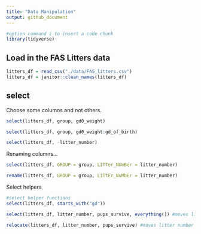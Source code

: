 ```yaml
---
title: "Data Manipulation"
output: github_document
---
```


```r
#option command i to insert a code chunk
library(tidyverse)
```

## Load in the FAS Litters data
```r
litters_df = read_csv("./data/FAS_litters.csv")
litters_df = janitor::clean_names(litters_df)
```

## select

Choose some columns and not others.

```r
select(litters_df, group, gd0_weight)
```

```r
select(litters_df, group, gd0_weight:gd_of_birth)
```

```r
select(litters_df, -litter_number)
```

Renaming columns...

```r
select(litters_df, GROUP = group, LITTer_NUmBer = litter_number)
```

```r
rename(litters_df, GROUP = group, LiTtEr_NuMbEr = litter_number)
```

Select helpers

```r
#select helper functions
select(litters_df, starts_with("gd"))
```

```r
select(litters_df, litter_number, pups_survive, everything()) #moves litter number and pups survive to beginning
```

```r
relocate(litters_df, litter_number, pups_survive) #moves litter number and pups survive to beginning
```


